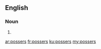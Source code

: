 ==English==

===Noun===
{{head|en|noun plural form}}

# {{plural of|posser|lang=en}}

[[ar:possers]]
[[fr:possers]]
[[ku:possers]]
[[my:possers]]